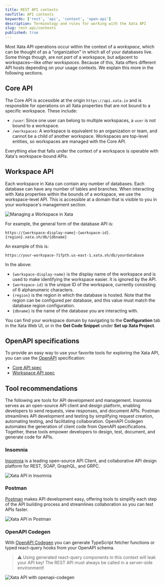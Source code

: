 ```yaml
---
title: REST API contexts
navTitle: API contexts
keywords: ['rest', 'api', 'context', 'open-api']
description: Terminology and rules for working with the Xata API
slug: rest-api/contexts
published: true
---
```


Most Xata API operations occur within the context of a _workspace_, which can be thought of as a "organization" in which all of your databases live. Some things though, are not _part_ of a workspace, but adjacent to workspaces&mdash;like _other workspaces_. Because of this, Xata offers different API hosts depending on your usage contexts. We explain this more in the following sections.

## Core API

The Core API is accessible at the origin `https://api.xata.io` and is responsible for operations on all Xata properties that are not bound to a specific workspace. These include:

- `/user`: Since one user can belong to multiple workspaces, a `user` is not bound to a workspace.
- `/workspaces`: A workspace is equivalent to an organization or team, and cannot be a child of another workspace. Workspaces are top-level entities, so workspaces are managed with the Core API.

Everything else that falls under the context of a workspace is operable with Xata's workspace-bound APIs.

## Workspace API

Each workspace in Xata can contain any number of databases. Each database can have any number of tables and branches. When interacting with Xata properties within the bounds of a workspace, we use the workspace-level API. This is accessible at a domain that is visible to you in your workspace's management section.

![Managing a Workspace in Xata](images/manage-workspace.png)

For example, the general form of the database API is:

```text
https://{workspace-display-name}-{workspace-id}.{region}.xata.sh/db/{dbname}
```

An example of this is:

```text
https://your-workspace-71fpth.us-east-1.xata.sh/db/yourdatabase
```

In the above:

- `{workspace-display-name}` is the display name of the workspace and is used to make identifying the workspace easier. It is ignored by the API.
- `{workspace-id}` is the unique ID of the workspace, currently consisting of 6 alphanumeric characters.
- `{region}` is the region in which the database is hosted. Note that the region can be configured per database, and this value must match the database region configuration.
- `{dbname}` is the name of the database you are interacting with.

You can find your workspace domain by navigating to the **Configuration** tab in the Xata Web UI, or in the **Get Code Snippet** under **Set up Xata Project**.

## OpenAPI specifications

To provide an easy way to use your favorite tools for exploring the Xata API, you can use the [OpenAPI](https://www.openapis.org/) specification:

- [Core API spec](https://xata.io/api/openapi?scope=core)
- [Workspace API spec](https://xata.io/api/openapi?scope=workspace)

## Tool recommendations

The following are tools for API development and management. Insomnia serves as an open-source API client and design platform, enabling developers to send requests, view responses, and document APIs. Postman streamlines API development and testing by simplifying request creation, automating testing, and facilitating collaboration. OpenAPI Codegen automates the generation of client code from OpenAPI specifications. Together, these tools empower developers to design, test, document, and generate code for APIs.

### Insomnia

[Insomnia](https://insomnia.rest/) is a leading open-source API Client, and collaborative API design platform for REST, SOAP, GraphQL, and GRPC.

![Xata API in Insomnia](images/insomnia.png)

### Postman

[Postman](https://www.postman.com/) makes API development easy, offering tools to simplify each step of the API building process and streamlines collaboration so you can test APIs faster.

![Xata API in Postman](images/postman.png)

### OpenAPI Codegen

With [OpenAPI Codegen](https://github.com/fabien0102/openapi-codegen) you can generate TypeScript fetcher functions or typed react-query hooks from your OpenAPI schema.

> ⚠️ Using generated react-query components in this context will leak your API key! The REST API must always be called in a server-side environment!

![Xata API with openapi-codegen](images/openapi-codegen.png)
